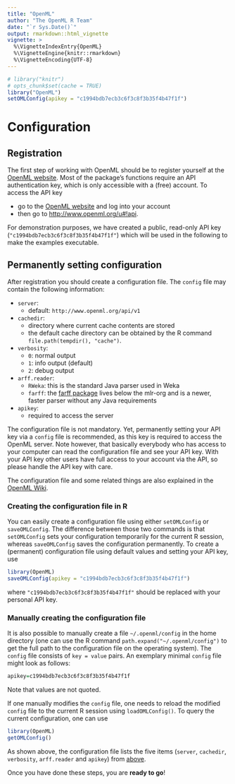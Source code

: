 ```yaml
---
title: "OpenML"
author: "The OpenML R Team"
date: "`r Sys.Date()`"
output: rmarkdown::html_vignette
vignette: >
  %\VignetteIndexEntry{OpenML}
  %\VignetteEngine{knitr::rmarkdown}
  %\VignetteEncoding{UTF-8}
---
```

```r
# library("knitr")
# opts_chunk$set(cache = TRUE)
library("OpenML")
setOMLConfig(apikey = "c1994bdb7ecb3c6f3c8f3b35f4b47f1f")
```

# Configuration {#config}
## Registration
The first step of working with OpenML should be to register yourself at the [OpenML website](http://www.openml.org).
Most of the package's functions require an API authentication key, which is only accessible with a (free) account.
To access the API key

* go to the [OpenML website](http://www.openml.org) and log into your account
* then go to <http://www.openml.org/u#!api>.

For demonstration purposes, we have created a public, read-only API key (`"c1994bdb7ecb3c6f3c8f3b35f4b47f1f"`) which will be used in the following to make the examples executable.

## Permanently setting configuration {#permanentconfig}
After registration you should create a configuration file.
The `config` file may contain the following information:

* `server`:
    * default: `http://www.openml.org/api/v1`
* `cachedir`:
    * directory where current cache contents are stored
    * the default cache directory can be obtained by the R command `file.path(tempdir(), "cache")`.
* `verbosity`:
    * `0`: normal output
    * `1`: info output (default)
    * `2`: debug output
* `arff.reader`:
    * `RWeka`: this is the standard Java parser used in Weka
    * `farff`: the [farff package](http://www.github.com/mlr-org/farff) lives below the mlr-org and is a newer, faster parser without any Java requirements
* `apikey`:
    * required to access the server

The configuration file is not mandatory.
Yet, permanently setting your API key via a `config` file is recommended, as this key is required to access the OpenML server.
Note however, that basically everybody who has access to your computer can read the configuration file and see your API key.
With your API key other users have full access to your account via the API, so please handle the API key with care.

The configuration file and some related things are also explained in the [OpenML Wiki](https://github.com/openml/OpenML/wiki/Client-API).

### Creating the configuration file in R
You can easily create a configuration file using either `setOMLConfig` or `saveOMLConfig`. The difference between those two commands is that `setOMLConfig` sets your configuration temporarily for the current R session, whereas `saveOMLConfig` saves the configuration permanently.
To create a (permanent) configuration file using default values and setting your API key, use
```r
library(OpenML)
saveOMLConfig(apikey = "c1994bdb7ecb3c6f3c8f3b35f4b47f1f")
```
where `"c1994bdb7ecb3c6f3c8f3b35f4b47f1f"` should be replaced with your personal API key.

### Manually creating the configuration file
It is also possible to manually create a file `~/.openml/config` in the home directory (one can use the R command `path.expand("~/.openml/config")` to get the full path to the configuration file on the operating system).
The `config` file consists of `key = value` pairs. An exemplary minimal `config` file might look as follows:
```r
apikey=c1994bdb7ecb3c6f3c8f3b35f4b47f1f
```
Note that values are not quoted.

If one manually modifies the `config` file, one needs to reload the modified `config` file to the current R session using `loadOMLConfig()`.
To query the current configuration, one can use
```r
library(OpenML)
getOMLConfig()
```

As shown above, the configuration file lists the five items (`server`, `cachedir`, `verbosity`, `arff.reader` and `apikey`) from [above](#permanentconfig).

Once you have done these steps, you are **ready to go**!
